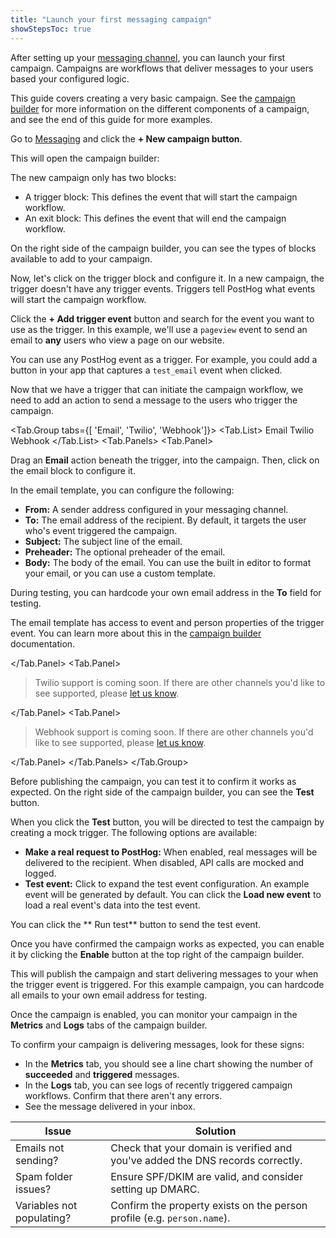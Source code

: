 ```yaml
---
title: "Launch your first messaging campaign"
showStepsToc: true
---
```



After setting up your [messaging channel](/docs/messaging/channels), you can launch your first campaign. Campaigns are workflows that deliver messages to your users based your configured logic.

This guide covers creating a very basic campaign. See the [campaign builder](/docs/messaging/campaign-builder) for more information on the different components of a campaign, and see the end of this guide for more examples.

<Steps>

<Step title="Create a campaign" badge="required">

Go to [Messaging](https://app.posthog.com/messaging/campaigns/new/workflow) and click the **+ New campaign button**.  

<ProductScreenshot
    imageLight="https://res.cloudinary.com/dmukukwp6/image/upload/w_1600,c_limit,q_auto,f_auto/messaging_new_campaign_light_c1f7b79b46.png"
    imageDark="https://res.cloudinary.com/dmukukwp6/image/upload/w_1600,c_limit,q_auto,f_auto/messaging_new_campaign_light_c1f7b79b46.png"
    classes="rounded"
    alt="Click the New Campaign button"
/>

This will open the campaign builder:

<ProductScreenshot
    imageLight="https://res.cloudinary.com/dmukukwp6/image/upload/w_1600,c_limit,q_auto,f_auto/new_campaign_light_acfabde4ca.png"
    imageDark="https://res.cloudinary.com/dmukukwp6/image/upload/w_1600,c_limit,q_auto,f_auto/new_campaign_dark_8ed34dd06e.png"
    classes="rounded"
    alt="Fresh campaign with trigger block"
/>

The new campaign only has two blocks:
- A trigger block: This defines the event that will start the campaign workflow.
- An exit block: This defines the event that will end the campaign workflow.

On the right side of the campaign builder, you can see the types of blocks available to add to your campaign.

</Step>

<Step title="Configure the trigger" badge="required">

Now, let's click on the trigger block and configure it. In a new campaign, the trigger doesn't have any trigger events. Triggers tell PostHog what events will start the campaign workflow.

<ProductScreenshot
    imageLight="https://res.cloudinary.com/dmukukwp6/image/upload/w_1600,c_limit,q_auto,f_auto/trigger_settings_light_40e539b7ee.png"
    imageDark="https://res.cloudinary.com/dmukukwp6/image/upload/w_1600,c_limit,q_auto,f_auto/trigger_settings_dark_02b15cd094.png"
    classes="rounded"
    alt="Trigger warning that event is required"
/>

Click the **+ Add trigger event** button and search for the event you want to use as the trigger. In this example, we'll use a `pageview` event to send an email to **any** users who view a page on our website.

You can use any PostHog event as a trigger. For example, you could add a button in your app that captures a `test_email` event when clicked.

</Step>

<Step title="Add an action" badge="required">

Now that we have a trigger that can initiate the campaign workflow, we need to add an action to send a message to the users who trigger the campaign.

<Tab.Group tabs={[
'Email', 
'Twilio', 
'Webhook']}>
<Tab.List>
<Tab>Email</Tab>
<Tab>Twilio</Tab>
<Tab>Webhook</Tab>
</Tab.List>
<Tab.Panels>
<Tab.Panel>

Drag an **Email** action beneath the trigger, into the campaign. Then, click on the email block to configure it.

<ProductScreenshot
    imageLight="https://res.cloudinary.com/dmukukwp6/image/upload/w_1600,c_limit,q_auto,f_auto/configure_email_template_light_ed7a551fec.png"
    imageDark="https://res.cloudinary.com/dmukukwp6/image/upload/w_1600,c_limit,q_auto,f_auto/configure_email_template_dark_a58f62c95f.png"
    classes="rounded"
    alt="Configure email template"
/>

In the email template, you can configure the following:
- **From:** A sender address configured in your messaging channel.
- **To:** The email address of the recipient. By default, it targets the user who's event triggered the campaign.
- **Subject:** The subject line of the email.
- **Preheader:** The optional preheader of the email.
- **Body:** The body of the email. You can use the built in editor to format your email, or you can use a custom template.

During testing, you can hardcode your own email address in the **To** field for testing.

The email template has access to event and person properties of the trigger event. You can learn more about this in the [campaign builder](/docs/messaging/campaign-builder) documentation.

</Tab.Panel>
<Tab.Panel>

> Twilio support is coming soon. If there are other channels you'd like to see supported, please [let us know](https://app.posthog.com/messaging/campaigns#panel=support).

</Tab.Panel>
<Tab.Panel>

> Webhook support is coming soon. If there are other channels you'd like to see supported, please [let us know](https://app.posthog.com/messaging/campaigns#panel=support).

</Tab.Panel>
</Tab.Panels>
</Tab.Group>

</Step>

<Step checkpoint title="Test the campaign" subtitle="Confirm you can trigger the campaign">

Before publishing the campaign, you can test it to confirm it works as expected. On the right side of the campaign builder, you can see the **Test** button.

<ProductScreenshot
    imageLight="https://res.cloudinary.com/dmukukwp6/image/upload/w_1600,c_limit,q_auto,f_auto/test_campaign_light_898c0791af.png"
    imageDark="https://res.cloudinary.com/dmukukwp6/image/upload/w_1600,c_limit,q_auto,f_auto/test_campaign_dark_9ffc6cdd44.png"
    classes="rounded"
    alt="Test campaign"
/>

When you click the **Test** button, you will be directed to test the campaign by creating a mock trigger. The following options are available:

- **Make a real request to PostHog:** When enabled, real messages will be delivered to the recipient. When disabled, API calls are mocked and logged.
- **Test event:** Click to expand the test event configuration. An example event will be generated by default. You can click the **Load new event** to load a real event's data into the test event.

You can click the ** Run test** button to send the test event.

</Step>

<Step title="Enable the campaign" badge="required">

Once you have confirmed the campaign works as expected, you can enable it by clicking the **Enable** button at the top right of the campaign builder.

This will publish the campaign and start delivering messages to your when the trigger event is triggered. For this example campaign, you can hardcode all emails to your own email address for testing.

</Step>

<Step checkpoint title="Monitor the campaign" subtitle="Confirm messages are being delivered">

Once the campaign is enabled, you can monitor your campaign in the **Metrics** and **Logs** tabs of the campaign builder.

To confirm your campaign is delivering messages, look for these signs:
- In the **Metrics** tab, you should see a line chart showing the number of **succeeded** and **triggered** messages.
- In the **Logs** tab, you can see logs of recently triggered campaign workflows. Confirm that there aren't any errors.
- See the message delivered in your inbox.

</Step>

<Step checkpoint title="Troubleshooting" subtitle="Common issues you may encounter">

| Issue | Solution |
| --- | --- |
| Emails not sending? | Check that your domain is verified and you've added the DNS records correctly. |
| Spam folder issues? | Ensure SPF/DKIM are valid, and consider setting up DMARC. |
| Variables not populating? | Confirm the property exists on the person profile (e.g. `person.name`). |

</Step>

</Steps>